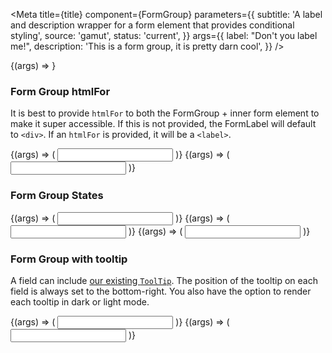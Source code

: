 

<Meta
  title={title}
  component={FormGroup}
  parameters={{
    subtitle:
      'A label and description wrapper for a form element that provides conditional styling',
    source: 'gamut',
    status: 'current',
  }}
  args={{
    label: "Don't you label me!",
    description: 'This is a form group, it is pretty darn cool',
  }}
/>

<Canvas>
  <Story name="FormGroup">{(args) => <FormGroup {...args} />}</Story>
</Canvas>

<PropsTable story="FormGroup" />

### Form Group htmlFor

It is best to provide `htmlFor` to both the FormGroup + inner form element to make it super accessible. If this is not provided, the FormLabel will default to `<div>`. If an `htmlFor` is provided, it will be a `<label>`.

<Canvas>
  <Story name="FormGroupLabel">
    {(args) => (
      <FormGroup label="I am a label!!" htmlFor="example1">
        <Input htmlFor="example1" />
      </FormGroup>
    )}
  </Story>
  <Story name="FormGroupLabelDiv">
    {(args) => (
      <FormGroup label="I look like a label, but I'm actually a div...">
        <Input defaultValue="😔" />
      </FormGroup>
    )}
  </Story>
</Canvas>

### Form Group States

<Canvas>
  <Story name="FormGroupRequired">
    {(args) => (
      <FormGroup
        showRequired
        label="I am required!!"
        description="You can tell by the asterisk."
        htmlFor="required1"
      >
        <Input htmlFor="required1" />
      </FormGroup>
    )}
  </Story>
  <Story name="FormGroupError">
    {(args) => (
      <FormGroup
        showRequired
        label="I am also required!!"
        description="You can tell by the asterisk."
        error="You messed up dude."
        htmlFor="required-error"
      >
        <Input defaultValue=">_>" htmlFor="required-error" error />
      </FormGroup>
    )}
  </Story>
  <Story name="FormGroupValidated">
    {(args) => (
      <FormGroup
        showRequired
        label="I am also required!!"
        htmlFor="required-valid"
      >
        <Input defaultValue="Good job!" htmlFor="required-valid" valid />
      </FormGroup>
    )}
  </Story>
</Canvas>

### Form Group with tooltip

A field can include [our existing `ToolTip`](/?path=/docs/atoms-tooltip--tool-tip). The position of the tooltip on each field is always set to the bottom-right. You also have the option to render each tooltip in dark or light mode.

<Canvas>
  <Story name="FormGroupTooltip">
    {(args) => (
      <FormGroup
        label="light mode"
        tooltip={{
          id: 'light-mode-tooltip',
          children:
            'Lorem ipsum dolor sit amet, consectetur adipiscing elit, sed do eiusmod tempor incididunt ut labore et dolore magna aliqua.',
        }}
      >
        <Input defaultValue="Good job!" valid />
      </FormGroup>
    )}
  </Story>
  <Story name="FormGroupTooltipDark">
    {(args) => (
      <FormGroup
        label="dark mode"
        tooltip={{
          id: 'dark-mode-tooltip',
          mode: 'dark',
          children:
            'Lorem ipsum dolor sit amet, consectetur adipiscing elit, sed do eiusmod tempor incididunt ut labore et dolore magna aliqua.',
        }}
      >
        <Input />
      </FormGroup>
    )}
  </Story>
</Canvas>
